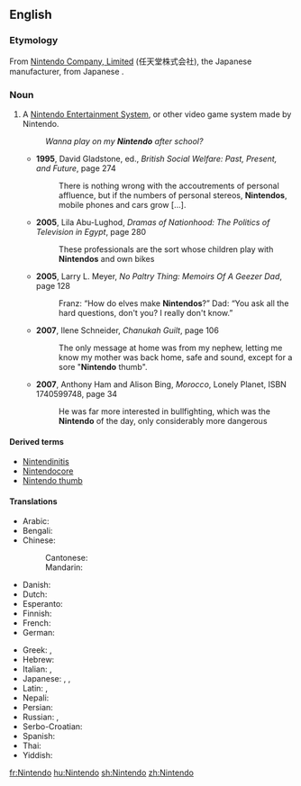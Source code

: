 ==English==
{{wikipedia}}

===Etymology===
From [[w:Nintendo|Nintendo Company, Limited]] (任天堂株式会社), the Japanese manufacturer, from Japanese {{term|lang=ja|任天堂|tr=Nintendō||Luck of Heaven}}.

===Noun===
{{en-noun}}

# {{context|video games|trademark|lang=en}} A [[w:Nintendo Entertainment System|Nintendo Entertainment System]], or other video game system made by Nintendo.
#: ''Wanna play on my '''Nintendo''' after school?''
#* '''1995''', David Gladstone, ed., ''British Social Welfare: Past, Present, and Future'', page 274
#*: There is nothing wrong with the accoutrements of personal affluence, but if the numbers of personal stereos, '''Nintendos''', mobile phones and cars grow […].
#* '''2005''', Lila Abu-Lughod, ''Dramas of Nationhood: The Politics of Television in Egypt'', page 280
#*: These professionals are the sort whose children play with '''Nintendos''' and own bikes
#* '''2005''', Larry L. Meyer, ''No Paltry Thing: Memoirs Of A Geezer Dad'', page 128
#*: Franz: “How do elves make '''Nintendos'''?” Dad: “You ask all the hard questions, don't you? I really don't know.”
#* '''2007''', Ilene Schneider, ''Chanukah Guilt'', page 106
#*: The only message at home was from my nephew, letting me know my mother was back home, safe and sound, except for a sore "'''Nintendo''' thumb".
#* '''2007''', Anthony Ham and Alison Bing, ''Morocco'', Lonely Planet, ISBN 1740599748, page 34
#*: He was far more interested in bullfighting, which was the '''Nintendo''' of the day, only considerably more dangerous<!--;-->

====Derived terms====
* [[Nintendinitis]]
* [[Nintendocore]]
* [[Nintendo thumb]]

====Translations====
{{trans-top|Nintendo Entertainment System, or other video game system made by Nintendo}}
* Arabic: {{t|ar|نينتندو}}
* Bengali: {{t|bn|নিনটেনডো|sc=Beng}}
* Chinese:
*: Cantonese: {{t|yue|任天堂|tr=Jam1 tin1 tong4|sc=Hani}}
*: Mandarin: {{t+|cmn|任天堂|tr=Rèntiāntáng|sc=Hani}}
* Danish: {{t|da|Nintendo}}
* Dutch: {{t|nl|Nintendo}}
* Esperanto: {{t|eo|Nintendo}}
* Finnish: {{t|fi|Nintendo}}
* French: {{t+|fr|Nintendo|f}}
* German: {{t|de|Nintendo|f}}
{{trans-mid}}
* Greek: {{t|el|Νιντενδω}}, {{t|el|Νιντενδο}}
* Hebrew: {{t|he|נינטנדו}}
* Italian: {{t|it|Nintendo}}, {{t|it|Nintendo|f}}
* Japanese: {{t|ja|任天堂|tr=Nintendō}}, {{t|ja|ニンテンドー|tr=Nintendō}}, {{t+|ja|ファミコン|tr=famikon}}
* Latin: {{t|la|Nintendo}}, {{t|la|Nintendonis|cgenitive}}
* Nepali: {{t|ne|निन्टेन्डो|sc=Deva}}
* Persian: {{t+|fa|نینتندو|sc=fa-Arab}}
* Russian: {{t|ru|Нинте́ндо}}, {{t|ru|Нинтендо|sc=Cyrl}}
* Serbo-Croatian: {{t|sh|нинтендо}}
* Spanish: {{t|es|Nintendo}}
* Thai: {{t|th|นินเทนโด|tr=Ninthendo}}
* Yiddish: {{t|yi|נינטענדאָו}}
{{trans-bottom}}

[[fr:Nintendo]]
[[hu:Nintendo]]
[[sh:Nintendo]]
[[zh:Nintendo]]